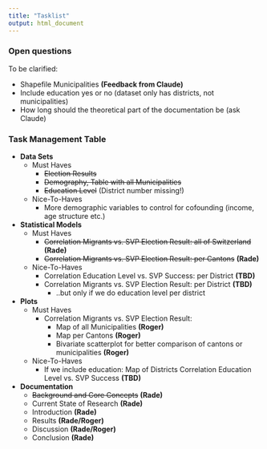 ```yaml
---
title: "Tasklist"
output: html_document
---
```


### Open questions

To be clarified:

- Shapefile Municipalities **(Feedback from Claude)**
- Include education yes or no (dataset only has districts, not municipalities)
- How long should the theoretical part of the documentation be  (ask Claude)

### Task Management Table

- **Data Sets** 
  - Must Haves
    - ~~Election Results~~
    - ~~Demography, Table with all Municipalities~~ 
    - ~~Education Level~~ (District number missing!)
  - Nice-To-Haves
    - More demographic variables to control for cofounding (income, age structure etc.)
- **Statistical Models** 
  - Must Haves
    - ~~Correlation Migrants vs. SVP Election Result: all of Switzerland~~ **(Rade)**
    - ~~Correlation Migrants vs. SVP Election Result: per Cantons~~ **(Rade)**
  - Nice-To-Haves
    - Correlation Education Level vs. SVP Success: per District **(TBD)**   
    - Correlation Migrants vs. SVP Election Result: per District **(TBD)**
      - ..but only if we do education level per district
- **Plots** 
  - Must Haves
      - Correlation Migrants vs. SVP Election Result: 
        - Map of all Municipalities **(Roger)**
        - Map per Cantons **(Roger)**
        - Bivariate scatterplot for better comparison of cantons or municipalities **(Roger)**
  - Nice-To-Haves
    - If we include education: Map of Districts Correlation Education Level vs. SVP Success **(TBD)**
- **Documentation** 
  -  ~~Background and Core Concepts~~ **(Rade)**
  - Current State of Research **(Rade)**
  - Introduction **(Rade)**
  - Results **(Rade/Roger)**
  - Discussion **(Rade/Roger)**
  - Conclusion **(Rade)**


